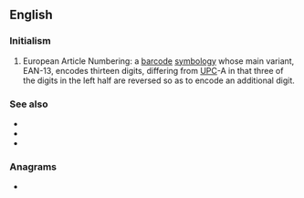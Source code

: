 {{also|ean|-ean|Ean|-eán|éan|ἐάν}}
==English==

===Initialism===
{{rfc-header|Initialism}}
{{head|en|initialism}}

# European Article Numbering: a [[barcode]] [[symbology]] whose main variant, EAN-13, encodes thirteen digits, differing from [[UPC]]-A in that three of the digits in the left half are reversed so as to encode an additional digit.

===See also===
* {{l|en|GTIN}}
* {{l|en|UPC}}
* {{l|en|barcode}}

===Anagrams===
* {{anagrams|en|-ane|ANE|NAE|NEA}}